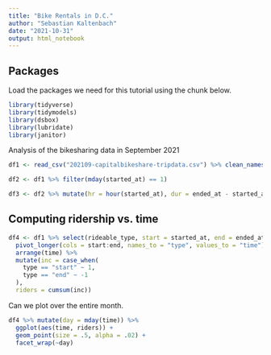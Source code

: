 ---
title: "Bike Rentals in D.C."
author: "Sebastian Kaltenbach"
date: "2021-10-31"
output: html_notebook
---
## Packages

Load the packages we need for this tutorial using the chunk below.

```{r setup, include=FALSE}
library(tidyverse)
library(tidymodels)
library(dsbox)
library(lubridate)
library(janitor)
```

Analysis of the bikesharing data in September 2021

```{r}
df1 <- read_csv("202109-capitalbikeshare-tripdata.csv") %>% clean_names()
```

```{r}
df2 <- df1 %>% filter(mday(started_at) == 1)
```

```{r}
df3 <- df2 %>% mutate(hr = hour(started_at), dur = ended_at - started_at)
```

## Computing ridership vs. time

```{r}
df4 <- df1 %>% select(rideable_type, start = started_at, end = ended_at) %>%
  pivot_longer(cols = start:end, names_to = "type", values_to = "time") %>%
  arrange(time) %>%
  mutate(inc = case_when(
    type == "start" ~ 1,
    type == "end" ~ -1
  ),
  riders = cumsum(inc))
```

Can we plot over the entire month.

```{r}
df4 %>% mutate(day = mday(time)) %>%
  ggplot(aes(time, riders)) +
  geom_point(size = .5, alpha = .02) +
  facet_wrap(~day)
```

